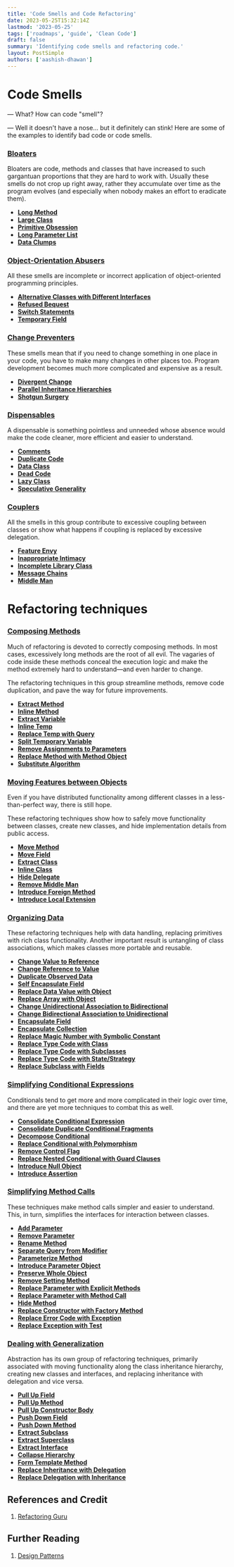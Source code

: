```yaml
---
title: 'Code Smells and Code Refactoring'
date: 2023-05-25T15:32:14Z
lastmod: '2023-05-25'
tags: ['roadmaps', 'guide', 'Clean Code']
draft: false
summary: 'Identifying code smells and refactoring code.'
layout: PostSimple
authors: ['aashish-dhawan']
---
```


# Code Smells

— What? How can code "smell"?

— Well it doesn't have a nose... but it definitely can stink! Here are some of the examples to identify bad code or code smells.

### **[Bloaters](https://refactoring.guru/refactoring/smells/bloaters)**

Bloaters are code, methods and classes that have increased to such gargantuan proportions that they are hard to work with. Usually these smells do not crop up right away, rather they accumulate over time as the program evolves (and especially when nobody makes an effort to eradicate them).

- **[Long Method](https://refactoring.guru/smells/long-method)**
- **[Large Class](https://refactoring.guru/smells/large-class)**
- **[Primitive Obsession](https://refactoring.guru/smells/primitive-obsession)**
- **[Long Parameter List](https://refactoring.guru/smells/long-parameter-list)**
- **[Data Clumps](https://refactoring.guru/smells/data-clumps)**

### **[Object-Orientation Abusers](https://refactoring.guru/refactoring/smells/oo-abusers)**

All these smells are incomplete or incorrect application of object-oriented programming principles.

- **[Alternative Classes with Different Interfaces](https://refactoring.guru/smells/alternative-classes-with-different-interfaces)**
- **[Refused Bequest](https://refactoring.guru/smells/refused-bequest)**
- **[Switch Statements](https://refactoring.guru/smells/switch-statements)**
- **[Temporary Field](https://refactoring.guru/smells/temporary-field)**

### **[Change Preventers](https://refactoring.guru/refactoring/smells/change-preventers)**

These smells mean that if you need to change something in one place in your code, you have to make many changes in other places too. Program development becomes much more complicated and expensive as a result.

- **[Divergent Change](https://refactoring.guru/smells/divergent-change)**
- **[Parallel Inheritance Hierarchies](https://refactoring.guru/smells/parallel-inheritance-hierarchies)**
- **[Shotgun Surgery](https://refactoring.guru/smells/shotgun-surgery)**

### **[Dispensables](https://refactoring.guru/refactoring/smells/dispensables)**

A dispensable is something pointless and unneeded whose absence would make the code cleaner, more efficient and easier to understand.

- **[Comments](https://refactoring.guru/smells/comments)**
- **[Duplicate Code](https://refactoring.guru/smells/duplicate-code)**
- **[Data Class](https://refactoring.guru/smells/data-class)**
- **[Dead Code](https://refactoring.guru/smells/dead-code)**
- **[Lazy Class](https://refactoring.guru/smells/lazy-class)**
- **[Speculative Generality](https://refactoring.guru/smells/speculative-generality)**

### **[Couplers](https://refactoring.guru/refactoring/smells/couplers)**

All the smells in this group contribute to excessive coupling between classes or show what happens if coupling is replaced by excessive delegation.

- **[Feature Envy](https://refactoring.guru/smells/feature-envy)**
- **[Inappropriate Intimacy](https://refactoring.guru/smells/inappropriate-intimacy)**
- **[Incomplete Library Class](https://refactoring.guru/smells/incomplete-library-class)**
- **[Message Chains](https://refactoring.guru/smells/message-chains)**
- **[Middle Man](https://refactoring.guru/smells/middle-man)**

# Refactoring techniques

### **[Composing Methods](https://refactoring.guru/refactoring/techniques/composing-methods)**

Much of refactoring is devoted to correctly composing methods. In most cases, excessively long methods are the root of all evil. The vagaries of code inside these methods conceal the execution logic and make the method extremely hard to understand—and even harder to change.

The refactoring techniques in this group streamline methods, remove code duplication, and pave the way for future improvements.

- **[Extract Method](https://refactoring.guru/extract-method)**
- **[Inline Method](https://refactoring.guru/inline-method)**
- **[Extract Variable](https://refactoring.guru/extract-variable)**
- **[Inline Temp](https://refactoring.guru/inline-temp)**
- **[Replace Temp with Query](https://refactoring.guru/replace-temp-with-query)**
- **[Split Temporary Variable](https://refactoring.guru/split-temporary-variable)**
- **[Remove Assignments to Parameters](https://refactoring.guru/remove-assignments-to-parameters)**
- **[Replace Method with Method Object](https://refactoring.guru/replace-method-with-method-object)**
- **[Substitute Algorithm](https://refactoring.guru/substitute-algorithm)**

### **[Moving Features between Objects](https://refactoring.guru/refactoring/techniques/moving-features-between-objects)**

Even if you have distributed functionality among different classes in a less-than-perfect way, there is still hope.

These refactoring techniques show how to safely move functionality between classes, create new classes, and hide implementation details from public access.

- **[Move Method](https://refactoring.guru/move-method)**
- **[Move Field](https://refactoring.guru/move-field)**
- **[Extract Class](https://refactoring.guru/extract-class)**
- **[Inline Class](https://refactoring.guru/inline-class)**
- **[Hide Delegate](https://refactoring.guru/hide-delegate)**
- **[Remove Middle Man](https://refactoring.guru/remove-middle-man)**
- **[Introduce Foreign Method](https://refactoring.guru/introduce-foreign-method)**
- **[Introduce Local Extension](https://refactoring.guru/introduce-local-extension)**

### **[Organizing Data](https://refactoring.guru/refactoring/techniques/organizing-data)**

These refactoring techniques help with data handling, replacing primitives with rich class functionality. Another important result is untangling of class associations, which makes classes more portable and reusable.

- **[Change Value to Reference](https://refactoring.guru/change-value-to-reference)**
- **[Change Reference to Value](https://refactoring.guru/change-reference-to-value)**
- **[Duplicate Observed Data](https://refactoring.guru/duplicate-observed-data)**
- **[Self Encapsulate Field](https://refactoring.guru/self-encapsulate-field)**
- **[Replace Data Value with Object](https://refactoring.guru/replace-data-value-with-object)**
- **[Replace Array with Object](https://refactoring.guru/replace-array-with-object)**
- **[Change Unidirectional Association to Bidirectional](https://refactoring.guru/change-unidirectional-association-to-bidirectional)**
- **[Change Bidirectional Association to Unidirectional](https://refactoring.guru/change-bidirectional-association-to-unidirectional)**
- **[Encapsulate Field](https://refactoring.guru/encapsulate-field)**
- **[Encapsulate Collection](https://refactoring.guru/encapsulate-collection)**
- **[Replace Magic Number with Symbolic Constant](https://refactoring.guru/replace-magic-number-with-symbolic-constant)**
- **[Replace Type Code with Class](https://refactoring.guru/replace-type-code-with-class)**
- **[Replace Type Code with Subclasses](https://refactoring.guru/replace-type-code-with-subclasses)**
- **[Replace Type Code with State/Strategy](https://refactoring.guru/replace-type-code-with-state-strategy)**
- **[Replace Subclass with Fields](https://refactoring.guru/replace-subclass-with-fields)**

### **[Simplifying Conditional Expressions](https://refactoring.guru/refactoring/techniques/simplifying-conditional-expressions)**

Conditionals tend to get more and more complicated in their logic over time, and there are yet more techniques to combat this as well.

- **[Consolidate Conditional Expression](https://refactoring.guru/consolidate-conditional-expression)**
- **[Consolidate Duplicate Conditional Fragments](https://refactoring.guru/consolidate-duplicate-conditional-fragments)**
- **[Decompose Conditional](https://refactoring.guru/decompose-conditional)**
- **[Replace Conditional with Polymorphism](https://refactoring.guru/replace-conditional-with-polymorphism)**
- **[Remove Control Flag](https://refactoring.guru/remove-control-flag)**
- **[Replace Nested Conditional with Guard Clauses](https://refactoring.guru/replace-nested-conditional-with-guard-clauses)**
- **[Introduce Null Object](https://refactoring.guru/introduce-null-object)**
- **[Introduce Assertion](https://refactoring.guru/introduce-assertion)**

### **[Simplifying Method Calls](https://refactoring.guru/refactoring/techniques/simplifying-method-calls)**

These techniques make method calls simpler and easier to understand. This, in turn, simplifies the interfaces for interaction between classes.

- **[Add Parameter](https://refactoring.guru/add-parameter)**
- **[Remove Parameter](https://refactoring.guru/remove-parameter)**
- **[Rename Method](https://refactoring.guru/rename-method)**
- **[Separate Query from Modifier](https://refactoring.guru/separate-query-from-modifier)**
- **[Parameterize Method](https://refactoring.guru/parameterize-method)**
- **[Introduce Parameter Object](https://refactoring.guru/introduce-parameter-object)**
- **[Preserve Whole Object](https://refactoring.guru/preserve-whole-object)**
- **[Remove Setting Method](https://refactoring.guru/remove-setting-method)**
- **[Replace Parameter with Explicit Methods](https://refactoring.guru/replace-parameter-with-explicit-methods)**
- **[Replace Parameter with Method Call](https://refactoring.guru/replace-parameter-with-method-call)**
- **[Hide Method](https://refactoring.guru/hide-method)**
- **[Replace Constructor with Factory Method](https://refactoring.guru/replace-constructor-with-factory-method)**
- **[Replace Error Code with Exception](https://refactoring.guru/replace-error-code-with-exception)**
- **[Replace Exception with Test](https://refactoring.guru/replace-exception-with-test)**

### **[Dealing with Generalization](https://refactoring.guru/refactoring/techniques/dealing-with-generalization)**

Abstraction has its own group of refactoring techniques, primarily associated with moving functionality along the class inheritance hierarchy, creating new classes and interfaces, and replacing inheritance with delegation and vice versa.

- **[Pull Up Field](https://refactoring.guru/pull-up-field)**
- **[Pull Up Method](https://refactoring.guru/pull-up-method)**
- **[Pull Up Constructor Body](https://refactoring.guru/pull-up-constructor-body)**
- **[Push Down Field](https://refactoring.guru/push-down-field)**
- **[Push Down Method](https://refactoring.guru/push-down-method)**
- **[Extract Subclass](https://refactoring.guru/extract-subclass)**
- **[Extract Superclass](https://refactoring.guru/extract-superclass)**
- **[Extract Interface](https://refactoring.guru/extract-interface)**
- **[Collapse Hierarchy](https://refactoring.guru/collapse-hierarchy)**
- **[Form Template Method](https://refactoring.guru/form-template-method)**
- **[Replace Inheritance with Delegation](https://refactoring.guru/replace-inheritance-with-delegation)**
- **[Replace Delegation with Inheritance](https://refactoring.guru/replace-delegation-with-inheritance)**

## References and Credit

1. [Refactoring Guru](https://refactoring.guru/)

## Further Reading

1. [Design Patterns](https://blog.crownstack.com/blog/roadmaps/design-patterns/)
